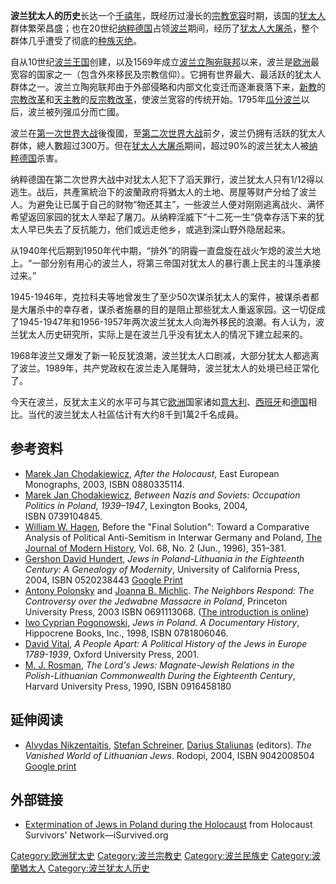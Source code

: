 {{POV|time=2012-12-16}}
'''波兰犹太人的历史'''长达一个[[千禧年|千禧年]]，既经历过漫长的[[宗教宽容|宗教宽容]]时期，该国的[[犹太人|犹太人]]群体繁荣昌盛；也在20世纪[[纳粹德国|纳粹德国]]占领[[波兰|波兰]]期间，经历了[[犹太人大屠杀|犹太人大屠杀]]，整个群体几乎遭受了彻底的[[种族灭绝|种族灭绝]]。

自从10世纪[[波兰王国_(1025–1385)|波兰王国]]创建，以及1569年成立[[波兰立陶宛联邦|波兰立陶宛联邦]]以来，波兰是[[欧洲|欧洲]]最宽容的国家之一（包含外來移民及宗教信仰）。它拥有世界最大、最活跃的犹太人群体之一。波兰立陶宛联邦由于外部侵略和内部文化变迁而逐漸衰落下来，[[新教|新教]]的[[宗教改革|宗教改革]]和[[天主教|天主教]]的[[反宗教改革|反宗教改革]]，使波兰宽容的传统开始。1795年[[瓜分波兰|瓜分波兰]]以后，波兰被列强瓜分而亡國。

波兰在[[第一次世界大战|第一次世界大战]]後復國，至[[第二次世界大战|第二次世界大战]]前夕，波兰仍拥有活跃的犹太人群体，總人數超过300万。但在[[犹太人大屠杀|犹太人大屠杀]]期间，超过90%的波兰犹太人被[[纳粹德国|纳粹德国]]杀害。

纳粹德国在第二次世界大战中对犹太人犯下了滔天罪行，波兰犹太人只有1/12得以逃生。战后，共產黨統治下的波蘭政府将猶太人的土地、房屋等财产分给了波兰人。为避免让已属于自己的财物“物还其主”，一些波兰人便对刚刚逃离战火、满怀希望返回家园的犹太人举起了屠刀。从纳粹淫威下“十二死一生”侥幸存活下来的犹太人早已失去了反抗能力，他们或远走他乡，或逃到深山野外隐居起来。

从1940年代后期到1950年代中期，“排外”的阴霾一直盘旋在战火乍熄的波兰大地上。“一部分别有用心的波兰人，将第三帝国对犹太人的暴行裹上民主的斗篷承接过来。”

1945-1946年，克拉科夫等地曾发生了至少50次谋杀犹太人的案件，被谋杀者都是大屠杀中的幸存者，谋杀者施暴的目的是阻止那些犹太人重返家园。这一切促成了1945-1947年和1956-1957年两次波兰犹太人向海外移民的浪潮。有人认为，波兰犹太人历史研究所，实际上是在波兰几乎没有犹太人的情况下建立起来的。

1968年波兰又爆发了新一轮反犹浪潮，波兰犹太人口剧减，大部分犹太人都逃离了波兰。1989年，共产党政权在波兰走入尾聲時，波兰犹太人的处境已经正常化了。

今天在波兰，反犹太主义的水平可与其它[[欧洲|欧洲]]国家诸如[[意大利|意大利]]、[[西班牙|西班牙]]和[[德国|德国]]相比。当代的波兰犹太人社區估计有大约8千到1萬2千名成員。

==参考资料==
* [[Marek_Jan_Chodakiewicz|Marek Jan Chodakiewicz]], ''After the Holocaust'', East European Monographs, 2003, ISBN 0880335114.
* [[Marek_Jan_Chodakiewicz|Marek Jan Chodakiewicz]], ''Between Nazis and Soviets: Occupation Politics in Poland, 1939–1947'', Lexington Books, 2004, ISBN 0739104845.
* [[William_W._Hagen|William W. Hagen]], Before the "Final Solution": Toward a Comparative Analysis of Political Anti-Semitism in Interwar Germany and Poland, [[The_Journal_of_Modern_History|The Journal of Modern History]], Vol. 68, No. 2 (Jun., 1996), 351–381.
* [[Gershon_David_Hundert|Gershon David Hundert]], ''Jews in Poland-Lithuania in the Eighteenth Century: A Genealogy of Modernity'', University of California Press, 2004,  ISBN 0520238443 [http://archive.wikiwix.com/cache/20060628091628/http://print.google.com/print%3Fq%3DLiberty%27s%2Bfolly:%2Bthe%2BPolish-Lithuanian%2Bcommonwealth%2Bin%2Bthe%2Beighteenth%2Bcentury%26lr%3D%26start%3D10 Google Print]
* [[Antony_Polonsky|Antony Polonsky]] and [[Joanna_B._Michlic|Joanna B. Michlic]]. ''The Neighbors Respond: The Controversy over the Jedwabne Massacre in Poland'', Princeton University Press, 2003 ISBN 0691113068. ([https://web.archive.org/web/20041228113559/http://www.pupress.princeton.edu/chapters/i7632.html The introduction is online])
* [[Iwo_Cyprian_Pogonowski|Iwo Cyprian Pogonowski]], ''Jews in Poland. A Documentary History'', Hippocrene Books, Inc., 1998, ISBN 0781806046.
* [[David_Vital|David Vital]], ''A People Apart: A Political History of the Jews in Europe 1789-1939'', Oxford University Press, 2001.
* [[M._J._Rosman|M. J. Rosman]], ''The Lord's Jews: Magnate-Jewish Relations in the Polish-Lithuanian Commonwealth During the Eighteenth Century'', Harvard University Press, 1990, ISBN 0916458180

==延伸阅读==
* [[Alvydas_Nikzentaitis|Alvydas Nikzentaitis]], [[Stefan_Schreiner|Stefan Schreiner]], [[Darius_Staliunas|Darius Staliunas]] (editors). ''The Vanished World of Lithuanian Jews''. Rodopi, 2004, ISBN 9042008504 [http://archive.wikiwix.com/cache/20060628165954/http://print.google.com/print%3Flr%3D%26q%3DPolish-Lithuanian%2Bcommonwealth%26start%3D20 Google print]

==外部链接==
{{commons category|Judaica in Poland}}
*[http://isurvived.org/TOC-VI.html#Poles-Jews  Extermination of Jews in Poland during the Holocaust] {{Wayback|url=http://isurvived.org/TOC-VI.html#Poles-Jews |date=20210410215622 }} from Holocaust Survivors' Network—iSurvived.org

[[Category:欧洲犹太史|Category:欧洲犹太史]]
[[Category:波兰宗教史|Category:波兰宗教史]]
[[Category:波兰民族史|Category:波兰民族史]]
[[Category:波蘭猶太人|Category:波蘭猶太人]]
[[Category:波兰犹太人历史|Category:波兰犹太人历史]]